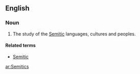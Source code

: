 ==English==

===Noun===
{{en-noun|-}}

# The study of the [[Semitic]] languages, cultures and peoples.

====Related terms====
*[[Semitic]]

[[ar:Semitics]]